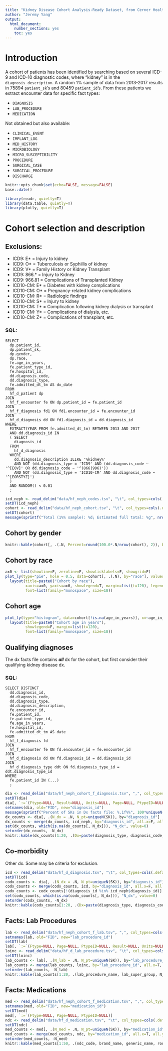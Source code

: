 ```yaml
---
title: "Kidney Disease Cohort Analysis-Ready Dataset, from Cerner HealthFacts"
author: "Jeremy Yang"
output:
  html_document:
    number_sections: yes
    toc: yes
---
```


# Introduction

A cohort of patients has been identified by searching based on several
ICD-9 and ICD-10 diagnostic codes, where "kidney" is in the `diagnosis_description`.
A random 1% sample of data from 2013-2017 results in 75894 `patient_sk`'s and
80459 `patient_id`'s.  From these patients we extract encounter data for 
specific fact types:

* `DIAGNOSIS`
* `LAB_PROCEDURE`
* `MEDICATION`

Not obtained but also available:

* `CLINICAL_EVENT`
* `IMPLANT_LOG`
* `MED_HISTORY`
* `MICROBIOLOGY`
* `MICRO_SUSCEPTIBILITY`
* `PROCEDURE`
* `SURGICAL_CASE`
* `SURGICAL_PROCEDURE`
* `DISCHARGE`

```r
knitr::opts_chunk$set(echo=FALSE, message=FALSE)
base::date()
```

```r
library(readr, quietly=T)
library(data.table, quietly=T)
library(plotly, quietly=T)
```

# Cohort selection and description

## Exclusions:
- ICD9: E* = Injury to kidney
- ICD9: O* = Tuberculosis or Syphillis of kidney
- ICD9: V* = Family History or Kidney Transplant
- ICD9: 866.* = Injury to Kidney
- ICD9: 966.81 = Complications of Transplanted Kidney
- ICD10-CM: E* = Diabetes with kidney complications
- ICD10-CM: O* = Pregnancy-related kidney complications
- ICD10-CM: R* = Radiologic findings
- ICD10-CM: S* = Injury to kidney
- ICD10-CM: T* = Complication following kidney dialysis or transplant
- ICD10-CM: Y* = Complications of dialysis, etc.
- ICD10-CM: Z* = Complications of transplant, etc.

### SQL:

```
SELECT
  dp.patient_id,
  dp.patient_sk,
  dp.gender,
  dp.race,
  fe.age_in_years,
  fe.patient_type_id,
  fe.hospital_id,
  dd.diagnosis_code,
  dd.diagnosis_type,
  fe.admitted_dt_tm AS dx_date
FROM
  hf_d_patient dp
JOIN
  hf_f_encounter fe ON dp.patient_id = fe.patient_id
JOIN
  hf_f_diagnosis fd1 ON fd1.encounter_id = fe.encounter_id
JOIN
  hf_d_diagnosis dd ON fd1.diagnosis_id = dd.diagnosis_id
WHERE
  EXTRACT(YEAR FROM fe.admitted_dt_tm) BETWEEN 2013 AND 2017
  AND dd.diagnosis_id IN
  ( SELECT
    diagnosis_id
  FROM
    hf_d_diagnosis
  WHERE
    dd.diagnosis_description ILIKE '%kidney%'
    AND NOT (dd.diagnosis_type = 'ICD9' AND (dd.diagnosis_code ~ '^[EOV]' OR dd.diagnosis_code ~ '^(866|996)'))
    AND NOT (dd.diagnosis_type = 'ICD10-CM' AND dd.diagnosis_code ~ '^[EORSTYZ]')
  )
  AND RANDOM() < 0.01
  ;
```

```r
icd_neph <- read_delim("data/hf_neph_codes.tsv", "\t", col_types=cols(.default=col_character()))
setDT(icd_neph)
cohort <- read_delim("data/hf_neph_cohort.tsv", "\t", col_types=cols(.default=col_character(), age_in_years=col_integer()))
setDT(cohort)
message(sprintf("Total (1%% sample): %d; Estimated full total: %g", nrow(cohort), 100*nrow(cohort)))
```

## Cohort by gender

```r
knitr::kable(cohort[, .(.N, Percent=round(100.0*.N/nrow(cohort), 2)), by="gender"], caption="Cohort by gender")
```

## Cohort by race

```r
ax0 <- list(showline=F, zeroline=F, showticklabels=F, showgrid=F)
plot_ly(type="pie", hole = 0.5, data=cohort[, .(.N), by="race"], values=~N, labels=~race ) %>%
  layout(title=paste0("Cohort by race"), 
         xaxis=ax0, yaxis=ax0, showlegend=T, margin=list(t=120), legend=list(x=0.8, y=0.5),
         font=list(family="monospace", size=18))
```

## Cohort age

```r
plot_ly(type="histogram", data=cohort[!is.na(age_in_years)], x=~age_in_years)  %>%
  layout(title=paste0("Cohort age in years"), 
         showlegend=F, margin=list(t=120),
         font=list(family="monospace", size=18))
```


## Qualifying diagnoses

The dx facts file contains ___all___ dx for the cohort, but first consider their qualifying
kidney disease dx.

### SQL:

```
SELECT DISTINCT
  dd.diagnosis_id,
  dd.diagnosis_code,
  dd.diagnosis_type,
  dd.diagnosis_description,
  fe.encounter_id,
  fe.patient_id,
  fe.patient_type_id,
  fe.age_in_years,
  fe.hospital_id,
  fe.admitted_dt_tm AS date
FROM
  hf_f_diagnosis fd
JOIN
  hf_f_encounter fe ON fd.encounter_id = fe.encounter_id
JOIN
  hf_d_diagnosis dd ON fd.diagnosis_id = dd.diagnosis_id
JOIN
  hf_d_diagnosis_type ddt ON fd.diagnosis_type_id = ddt.diagnosis_type_id
WHERE
  fe.patient_id IN (...)
  ;
```

```r
dia <- read_delim("data/hf_neph_cohort_f_diagnosis.tsv", ",", col_types=cols(.default=col_character()))
setDT(dia)
dia[, `:=`(Ftype=NULL, Result=NULL, Units=NULL, Page=NULL, PtypeID=NULL)]
setnames(dia, old="FID", new="diagnosis_id")
message(sprintf("Percent of SKs in Dx facts file: %.1f%%", 100*uniqueN(dia[, SK])/uniqueN(cohort[, patient_sk])))
dx_counts <- dia[, .(N_dx = .N, N_pt=uniqueN(SK)), by="diagnosis_id"]
dx_counts <- merge(dx_counts, icd_neph, by="diagnosis_id", all.x=F, all.y=T)
set(dx_counts, which(is.na(dx_counts[, N_dx])), "N_dx", value=0)
setorder(dx_counts, -N_dx)
knitr::kable(dx_counts[1:20, .(Dx=paste(diagnosis_type, diagnosis_code, ":"), diagnosis_description, N_dx, N_pt)])
```


## Co-morbidity

Other dx. Some may be criteria for exclusion.

```r
icd <- read_delim("data/hf_d_diagnosis.tsv", "\t", col_types=cols(.default=col_character()))
setDT(icd)
codx_counts <- dia[, .(N_dx = .N, N_pt=uniqueN(SK)), by="diagnosis_id"]
codx_counts <- merge(codx_counts, icd, by="diagnosis_id", all.x=F, all.y=T)
codx_counts <- codx_counts[!(diagnosis_id %in% icd_neph$diagnosis_id)]
set(codx_counts, which(is.na(codx_counts[, N_dx])), "N_dx", value=0)
setorder(codx_counts, -N_dx)
knitr::kable(codx_counts[1:20, .(Dx=paste(diagnosis_type, diagnosis_code, ":"), diagnosis_description, N_dx, N_pt)])
```

## Facts: Lab Procedures

```r
lab <- read_delim("data/hf_neph_cohort_f_lab.tsv", ",", col_types=cols(.default=col_character(), Date=col_date()))
setnames(lab, old="FID", new="lab_procedure_id")
setDT(lab)
lab[, `:=`(Ftype=NULL, Page=NULL, PtypeID=NULL, Result=NULL, Units=NULL)]
loinc <- read_delim("data/hf_d_lab_procedure.tsv", "\t", col_types=cols(.default=col_character()))
setDT(loinc)
lab_counts <- lab[, .(N_lab = .N, N_pt=uniqueN(SK)), by="lab_procedure_id"]
lab_counts <- merge(lab_counts, loinc, by="lab_procedure_id", all.x=T, all.y=F)
setorder(lab_counts, -N_lab)
knitr::kable(lab_counts[1:20, .(lab_procedure_name, lab_super_group, N_lab, N_pt)])
```



## Facts: Medications

```r
med <- read_delim("data/hf_neph_cohort_f_medication.tsv", ",", col_types=cols(.default=col_character(), Date=col_date()))
setnames(med, old="FID", new="medication_id")
setDT(med)
med[, `:=`(Ftype=NULL, Page=NULL, PtypeID=NULL)]
ndc <- read_delim("data/hf_d_medication.tsv", "\t", col_types=cols(.default=col_character()))
setDT(ndc)
med_counts <- med[, .(N_med = .N, N_pt=uniqueN(SK)), by="medication_id"]
med_counts <- merge(med_counts, ndc, by="medication_id", all.x=T, all.y=F)
setorder(med_counts, -N_med)
knitr::kable(med_counts[1:50, .(ndc_code, brand_name, generic_name, route_description, dose_form_description, N_med, N_pt)])
```

